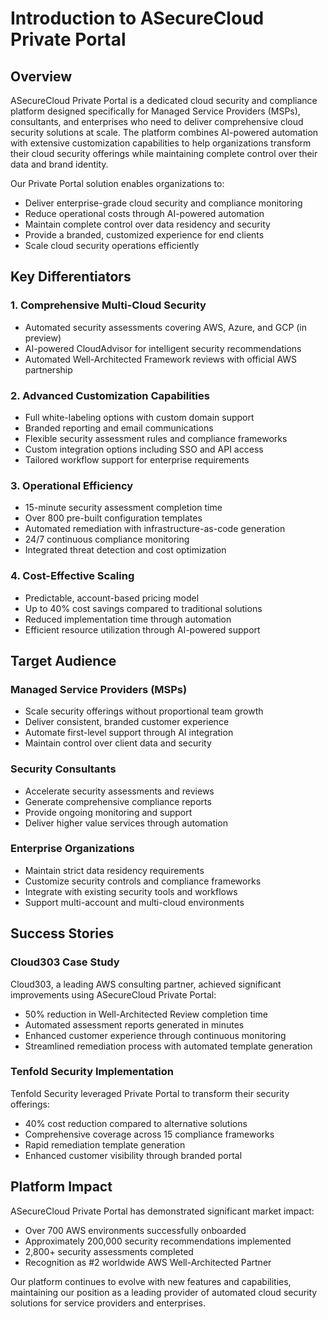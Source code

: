 # Introduction to ASecureCloud Private Portal

## Overview

ASecureCloud Private Portal is a dedicated cloud security and compliance platform designed specifically for Managed Service Providers (MSPs), consultants, and enterprises who need to deliver comprehensive cloud security solutions at scale. The platform combines AI-powered automation with extensive customization capabilities to help organizations transform their cloud security offerings while maintaining complete control over their data and brand identity.

Our Private Portal solution enables organizations to:

* Deliver enterprise-grade cloud security and compliance monitoring
* Reduce operational costs through AI-powered automation
* Maintain complete control over data residency and security
* Provide a branded, customized experience for end clients
* Scale cloud security operations efficiently

## Key Differentiators

### 1. Comprehensive Multi-Cloud Security

* Automated security assessments covering AWS, Azure, and GCP (in preview)
* AI-powered CloudAdvisor for intelligent security recommendations
* Automated Well-Architected Framework reviews with official AWS partnership

### 2. Advanced Customization Capabilities

* Full white-labeling options with custom domain support
* Branded reporting and email communications
* Flexible security assessment rules and compliance frameworks
* Custom integration options including SSO and API access
* Tailored workflow support for enterprise requirements

### 3. Operational Efficiency

* 15-minute security assessment completion time
* Over 800 pre-built configuration templates
* Automated remediation with infrastructure-as-code generation
* 24/7 continuous compliance monitoring
* Integrated threat detection and cost optimization

### 4. Cost-Effective Scaling

* Predictable, account-based pricing model
* Up to 40% cost savings compared to traditional solutions
* Reduced implementation time through automation
* Efficient resource utilization through AI-powered support

## Target Audience

### Managed Service Providers (MSPs)

* Scale security offerings without proportional team growth
* Deliver consistent, branded customer experience
* Automate first-level support through AI integration
* Maintain control over client data and security

### Security Consultants

* Accelerate security assessments and reviews
* Generate comprehensive compliance reports
* Provide ongoing monitoring and support
* Deliver higher value services through automation

### Enterprise Organizations

* Maintain strict data residency requirements
* Customize security controls and compliance frameworks
* Integrate with existing security tools and workflows
* Support multi-account and multi-cloud environments

## Success Stories

### Cloud303 Case Study

Cloud303, a leading AWS consulting partner, achieved significant improvements using ASecureCloud Private Portal:

* 50% reduction in Well-Architected Review completion time
* Automated assessment reports generated in minutes
* Enhanced customer experience through continuous monitoring
* Streamlined remediation process with automated template generation

### Tenfold Security Implementation

Tenfold Security leveraged Private Portal to transform their security offerings:

* 40% cost reduction compared to alternative solutions
* Comprehensive coverage across 15 compliance frameworks
* Rapid remediation template generation
* Enhanced customer visibility through branded portal

## Platform Impact

ASecureCloud Private Portal has demonstrated significant market impact:

* Over 700 AWS environments successfully onboarded
* Approximately 200,000 security recommendations implemented
* 2,800+ security assessments completed
* Recognition as #2 worldwide AWS Well-Architected Partner


Our platform continues to evolve with new features and capabilities, maintaining our position as a leading provider of automated cloud security solutions for service providers and enterprises.